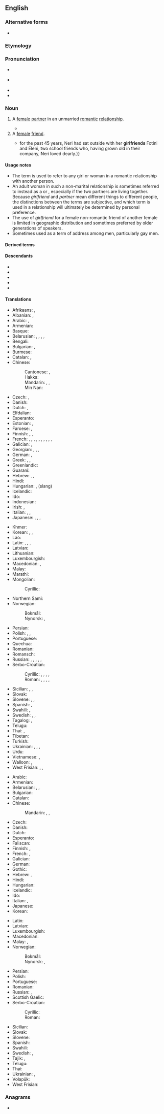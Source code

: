 {{also|girl friend}}
==English==

===Alternative forms===
* {{alter|en|girl friend|girl-friend}}

===Etymology===
{{compound|en|girl|friend}}

===Pronunciation===
* {{a|GenAm}} {{IPA|en|/ˈɡɝlfɹɛnd/}}
* {{a|RP}} {{IPA|en|/ˈɡɜːlfɹɛnd/}}
* {{audio|en|en-us-girlfriend.ogg|Audio (US)}}
* {{hyphenation|en|girl|friend}}

===Noun===
{{en-noun}}

# A [[female]] [[partner]] in an unmarried [[romantic]] [[relationship]].
#: {{cot|en|boyfriend|enbyfriend|fiancée|lover|partner|significant other|sweetheart|wife|lady friend}}
#: {{ux|en|Marc went to the park with his '''girlfriend''' and watched the sunset with her.}}
#* {{quote-av|en|medium=television production|actor=William Shatner|role=Capt. James T. Kirk|title=Star Trek: The Original Series|season=1|number=1|episode=The Man Trap|publisher=Paramount Pictures|year=1966|passage=Want to pick some flowers, doctor? When a man visits an old '''girlfriend''' she usually expects something like that.}}
# A [[female]] [[friend]].
#: {{syn|en|chickfriend|q1=slang}}
#: {{cot|en|buddy|friend|pal|BFF}}
#: {{ux|en|Mary always enjoyed hanging out with her '''girlfriend''' Jessica.}}
#* {{quote-book|en|year=2018|author=Shiv Kotecha|title=The Switch|location=United States|publisher=Wonder|isbn=9781732090019|page=135|passage={{...}} for the past 45 years, Neri had sat outside with her '''girlfriends''' Fotini and Eleni, two school friends who, having grown old in their company, Neri loved dearly.}}

====Usage notes====
* The term is used to refer to any girl or woman in a romantic relationship with another person.
* An adult woman in such a non-marital relationship is sometimes referred to instead as a ''{{l|en|significant other}}'' or ''{{l|en|partner}}'', especially if the two partners are living together. Because ''girlfriend'' and ''partner'' mean different things to different people, the distinctions between the terms are subjective, and which term is used in a relationship will ultimately be determined by personal preference.
* The use of ''girlfriend'' for a female non-romantic friend of another female is limited in geographic distribution and sometimes preferred by older generations of speakers.
* Sometimes used as a term of address among men, particularly gay men.

====Derived terms====
{{der3|en
|girlfriend experience
|girlfriendhood
|girlfriendish
|girlfriendless
|girlfriendly
|girlfriendy
}}

====Descendants====
* {{desc|hi|गर्लफ़्रेंड|tr=garlfreṇḍ|bor=1}}
* {{desc|ja|ガールフレンド|tr=gārufurendo|bor=1}}
* {{desc|ko|걸프렌드|bor=1}}
* {{desc|ru|гёрлфренд|tr=gjorlfrɛ́nd|bor=1}}
* {{desc|ur|گرل فرینڈ|tr=garl frenḍ|bor=1}}

====Translations====
{{trans-top|a female partner in a romantic relationship}}
* Afrikaans: {{t+|af|meisie}}, {{t+|af|nooi}}
* Albanian: {{t+|sq|shoqe|f}}, {{t+|sq|dashnore|f}}
* Arabic: {{t|ar|صَدِيقَة|f}}, {{t|ar|صَاحِبَة|f}}
* Armenian: {{t+|hy|ընկերուհի}}
* Basque: {{t+|eu|neska-lagun}}
* Belarusian: {{t|be|каха́нка|f}}, {{t|be|дзяўчы́на|f}}, {{t|be|сябро́ўка|f}}, {{t|be|пры́яцелька|f}}, {{t|be|падру́га|f}}
* Bengali: {{t|bn|বান্ধবী}}
* Bulgarian: {{t+|bg|га́дже|n}} {{qualifier|gender-neutral}}, {{t|bg|прия́телка|f}}
* Burmese: {{t+|my|ရည်းစား}} {{qualifier|gender-neutral}}
* Catalan: {{t+|ca|nòvia|f}}, {{t+|ca|xicota|f}}
* Chinese:
*: Cantonese: {{t|yue|女朋友|tr=neoi5 pang4 jau5}}, {{t|yue|條女|tr=tiu4 neoi5}}
*: Hakka: {{t|hak|女朋友|tr=ńg-phèn-yû}}
*: Mandarin: {{t+|cmn|女朋友|tr=nǚpéngyǒu}}, {{qualifier|gender-neutral}} {{t+|cmn|對象}}, {{t+|cmn|对象|tr=duìxiàng}}
*: Min Nan: {{t+|nan|女朋友|tr=lú-pêng-iú}}
* Czech: {{t+|cs|přítelkyně|f}}, {{t+|cs|holka|f}}
* Danish: {{t+|da|kæreste}} {{qualifier|gender-neutral}}
* Dutch: {{t+|nl|vriendin}}, {{t+|nl|meisje|n}}
* Elfdalian: {{t|ovd|fjälla|f}}
* Esperanto: {{t|eo|koramikino}}
* Estonian: {{t+|et|tüdruk}}, {{t|et|tüdruksõber}}
* Faroese: {{t|fo|unnusta|f}}, {{t|fo|dama|f}}
* Finnish: {{t+|fi|tyttöystävä}}, {{t+|fi|naisystävä}}, {{t|fi|tyttökaveri}}
* French: {{t+|fr|amie|f}}, {{t+|fr|petite amie|f}} {{qualifier|dated, adolescents}}, {{t+|fr|copine|f}} {{qualifier|young adults}}, {{t+|fr|petite copine|f}} {{qualifier|dated|adolescents}}, {{t+|fr|blonde|f}} {{qualifier|Quebec}}, {{t+|fr|nana|f}} {{qualifier|adolescents}}, {{t+|fr|meuf|f}} {{qualifier|adolescents}}, {{t+|fr|femme|f}} {{qualifier|young adults}}, {{t+|fr|chérie|f}}, {{t+|fr|compagne|f}} {{qualifier|adults}}, {{t+|fr|partenaire|f}} {{qualifier|adults}}
* Galician: {{t|gl|noiva|f}}, {{t|gl|moza|f}}
* Georgian: {{t|ka|შეყვარებული}}, {{t|ka|მეგობარი გოგო}}, {{t|ka|მეგობარი გოგონა}}, {{t|ka|მეგობარი ქალი}}
* German: {{qual|with possessive pronoun}} {{t+|de|Freundin|f}}, {{t+|de|Girlfriend|f}} {{q|colloquial|rare}}
* Greek: {{t+|el|κορίτσι|n}}, {{t+|el|κοπέλα|f}}, {{t+|el|φιλενάδα|f}}
* Greenlandic: {{t|kl|arnaat}}
* Guaraní: {{t|gn|kichiha}} {{qualifier|gender-neutral}}
* Hebrew: {{t+|he|חֲבֵרָה|f|tr=khaverá}}, {{q|formal}} {{t|he|חברה לחיים|tr=khavera laekhayim}}, {{q|formal}} {{t|he|בת-זוג לחיים|tr=bat-zug lekhayim}}
* Hindi: {{t|hi|गर्लफ़्रेंड|f|tr=garlfreṇḍ}}
* Hungarian: {{t+|hu|barátnő}}, {{t+|hu|csaj}} (slang)
* Icelandic: {{t+|is|kærasta|f}}
* Ido: {{t|io|amoratino}}
* Indonesian: {{t+|id|pacar}}
* Irish: {{t+|ga|cailín|m}}, {{t|ga|girseach|f}}
* Italian: {{t+|it|ragazza|f}}, {{t+|it|fidanzata|f}}, {{t+|it|donna|f}}
* Japanese: {{t+|ja|彼女|tr=かのじょ, kanojo}}, {{t|ja|[[意中]]の[[女]]|tr=いちゅうのおんな, ichū no onna}}, {{t|ja|ガールフレンド|tr=gārufurendo}}, {{t|ja|[[付き合う|付き合ってる]][[人]]|tr=tsukiatteru hito}}
{{trans-mid}}
* Khmer: {{t|km|មិត្តស្រី}}
* Korean: {{t+|ko|여자친구(女子親舊)}}, {{t+|ko|여친}} {{qualifier|colloquial}}, {{t+|ko|걸프렌드}} {{qualifier|dated, before 1980s}}
* Lao: {{t|lo|ຜູ້ສາວ}}
* Latin: {{t+|la|amātrix}}, {{t|la|amīca}}, {{t|la|amīcula}}, {{t+|la|amans}}
* Latvian: {{t|lv|draudzene}}
* Lithuanian: {{t-needed|lt}}
* Luxembourgish: {{t+|lb|Frëndin|f}}
* Macedonian: {{t|mk|девојка|f}}, {{t|mk|пријателка|f}}
* Malay: {{t|ms|teman perempuan}}
* Marathi: {{t|mr|मैत्रीण}}
* Mongolian:
*: Cyrillic: {{t|mn|найз охин}}
* Northern Sami: {{t|se|moarsi}}
* Norwegian:
*: Bokmål: {{t+|nb|kjæreste|m}} {{qualifier|gender-neutral}}
*: Nynorsk: {{t|nn|kjærast|m}} {{qualifier|gender-neutral}}, {{t|nn|kjæraste|m}} {{qualifier|gender-neutral}}
* Persian: {{t+|fa|دوست‌دختر|tr=dust-doxtar}}
* Polish: {{t+|pl|dziewczyna}}, {{t+|pl|sympatia|f}}, {{t+|pl|przyjaciółka|f}}
* Portuguese: {{t+|pt|namorada|f}}
* Quechua: {{t|qu|salla}}
* Romanian: {{t+|ro|prietenă|f}}
* Romansch: {{t|rm|marusa|f}}
* Russian: {{t+|ru|подру́жка|f}}, {{t+|ru|возлю́бленная|f}}, {{t+|ru|де́вушка|f}}, {{t+|ru|гёрлфре́нд|f|tr=gjorlfrɛ́nd}}, {{t+|ru|подру́га|f}}, {{t+|ru|прия́тельница|f}}
* Serbo-Croatian:
*: Cyrillic: {{t|sh|цу̏ра|f}}, {{t|sh|дѐво̄јка|f}}, {{t|sh|дјѐво̄јка|f}}, {{t|sh|ђѐво̄јка|f}}, {{t|sh|пријатѐљица|f}}
*: Roman: {{t+|sh|cȕra|f}}, {{t+|sh|dèvōjka|f}}, {{t+|sh|djèvōjka|f}}, {{t|sh|đèvōjka|f}}, {{t+|sh|prijatèljica|f}}
* Sicilian: {{t+|scn|zita|f}}, {{t+|scn|picciotta|f}}, {{t+|scn|fimmina|f}}
* Slovak: {{t|sk|priateľka|f}}
* Slovene: {{t+|sl|dekle|n}}, {{t|sl|punca}} {{q|colloquial}}, {{t+|sl|prijateljica|f}}
* Spanish: {{t+|es|novia|f}}, {{t+|es|polola|f}}
* Swahili: {{t+|sw|mpenzi}}, {{t+|sw|chuma}} {{qualifier|slang}}
* Swedish: {{t+|sv|flickvän|c}}, {{t+|sv|tjej|c}} {{qualifier|colloquial}}, {{t|sv|kärasta|c}}
* Tagalog: {{qualifier|literally}} {{t|tl|kasintahang babae|f}}, {{t|tl|nobya}}
* Telugu: {{t+|te|ప్రియురాలు}}
* Thai: {{t|th|แฟนสาว}}, {{t+|th|แฟน}} {{qualifier|gender-neutral}}
* Tibetan: {{t|bo|དགའ་རོགས|sc=Tibt}}
* Turkish: {{t|tr|kız arkadaş}}
* Ukrainian: {{t|uk|коха́на|f}}, {{t+|uk|ді́вчина|f}}, {{t|uk|подру́га|f}}, {{t|uk|при́ятелька|f}}
* Urdu: {{t|ur|گرل فرینڈ|f|tr=garl frenḍ}}
* Vietnamese: {{t+|vi|bạn gái}}, {{t+|vi|người yêu}} {{qualifier|gender-neutral}}
* Walloon: {{t+|wa|mayon|f}}, {{t+|wa|crapåde|f}}
* West Frisian: {{t|fy|freondinne|f}}, {{t+|fy|faam|f}}, {{t+|fy|famke|n}}
{{trans-bottom}}

{{trans-top|a female friend}}
* Arabic: {{t|ar|صَدِيقَة|f}}
* Armenian: {{t+|hy|ընկերուհի}}
* Belarusian: {{t|be|сябро́ўка|f}}, {{t|be|пры́яцелька|f}}, {{t|be|падру́га|f}}
* Bulgarian: {{t|bg|прия́телка|f}}
* Catalan: {{t+|ca|amiga|f}}
* Chinese:
*: Mandarin: {{t|cmn|[[女性]][[朋友]]|tr=nǚxìng péngyǒu}}, {{t+|cmn|朋友|tr=péngyou}}, {{qualifier|male or female}}
* Czech: {{t+|cs|přítelkyně|f}}
* Danish: {{t+|da|veninde}}
* Dutch: {{t+|nl|vriendin}}
* Esperanto: {{t|eo|amikino}}
* Faliscan: {{t|xfa|socia|sc=Ital}}
* Finnish: {{t+|fi|ystävätär}}, {{t|fi|tyttökaveri}}
* French: {{t+|fr|amie|f}} {{qualifier|close friend; best friend: ma meilleure amie}}, {{t+|fr|copine|f}} {{qualifier|acquaintance, friend; rarely used by adult men; "ma meilleure copine" is used by children for "best friend"}}
* Galician: {{t|gl|amiga|f}}
* German: {{t+|de|Freundin|f}}
* Gothic: {{t|got|𐍆𐍂𐌹𐌾𐍉𐌽𐌳𐌹|f}}
* Hebrew: {{t+|he|חֲבֵרָה|f|tr=khaverá}}, {{t|he|ידידה|f|tr=yedida}}
* Hindi: {{t+|hi|सहेली|f}}
* Hungarian: {{t+|hu|barátnő}}
* Icelandic: {{t+|is|vinkona|f}}
* Ido: {{t+|io|amikino}}
* Italian: {{t+|it|amica|f}}, {{t|it|amica del cuore|f}}
* Japanese: {{t|ja|[[女]][[友達]]|tr=おんなともだち, onna tomodachi}}
* Korean: {{t|ko|여사친}} {{qualifier|slang}}
{{trans-mid}}
* Latin: {{t|la|amīca|f}}
* Latvian: {{t|lv|draudzene|f}}
* Luxembourgish: {{t+|lb|Frëndin|f}}
* Macedonian: {{t|mk|пријателка|f}}
* Malay: {{t|ms|teman perempuan}}, {{t|ms|kawan perempuan}}
* Norwegian:
*: Bokmål: {{t+|nb|venninne|m|f}}
*: Nynorsk: {{t|nn|veninne|f}}, {{t|nn|venninne|f}}
* Persian: {{t+|fa|دوست‌دختر|tr=dust-doxtar|sc=fa-Arab}}
* Polish: {{t+|pl|przyjaciółka|f}}
* Portuguese: {{t+|pt|amiga|f}}
* Romanian: {{t+|ro|amică|f}}
* Russian: {{t+|ru|подру́га|f}}, {{t+|ru|прия́тельница|f}}
* Scottish Gaelic: {{t|gd|banacharaid|f}}
* Serbo-Croatian:
*: Cyrillic: {{t|sh|пријатѐљица|f}}
*: Roman: {{t+|sh|prijatèljica|f}}
* Sicilian: {{t|scn|cummari|f}}
* Slovak: {{t|sk|priateľka|f}}
* Slovene: {{t+|sl|prijateljica|f}}
* Spanish: {{t+|es|amiga|f}}
* Swahili: {{t+|sw|shoga}}
* Swedish: {{t+|sv|väninna|c}}, {{t+|sv|tjejkompis|c}} {{qualifier|colloquial}}
* Tajik: {{t+|tg|дугона}}, {{t|tg|рафиқа}}
* Telugu: {{t+|te|స్నేహితురాలు}}
* Thai: {{t|th|เพื่อนสาว}}
* Ukrainian: {{t|uk|подру́га|f}}, {{t|uk|при́ятелька|f}}
* Volapük: {{t+|vo|jiflen}}
* West Frisian: {{t|fy|freondinne|f}}
{{trans-bottom}}

===Anagrams===
* {{anagrams|en|a=defgiilnrr|friend girl|friendgirl}}

{{cln|en|endearing terms|terms of address}}
{{C|en|Female|People|Female people}}